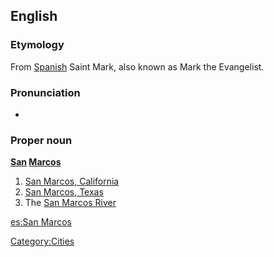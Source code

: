 {{wikipedia}}
==English==

=== Etymology ===
From [[Spanish]] Saint Mark, also known as Mark the Evangelist.

=== Pronunciation ===
* {{a|US}} {{IPA|/sæn ˈmɑrkəs/}}

===Proper noun===
'''[[San]] [[Marcos]]'''

# [[w:San Marcos, California|San Marcos, California]]
# [[w:San Marcos, Texas|San Marcos, Texas]]
# The [[w:San Marcos River|San Marcos River]]

[[Category:Cities]]

[[es:San Marcos]]